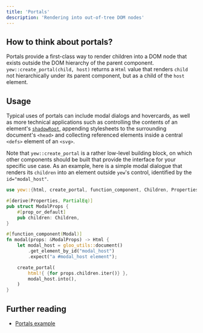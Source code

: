 ```yaml
---
title: 'Portals'
description: 'Rendering into out-of-tree DOM nodes'
---
```


## How to think about portals?

Portals provide a first-class way to render children into a DOM node that exists outside the DOM hierarchy of the parent component.
`yew::create_portal(child, host)` returns a `Html` value that renders `child` not hierarchically under its parent component,
but as a child of the `host` element.

## Usage

Typical uses of portals can include modal dialogs and hovercards, as well as more technical applications such as controlling the contents of an element's [`shadowRoot`](https://developer.mozilla.org/en-US/docs/Web/API/Element/shadowRoot), appending stylesheets to the surrounding document's `<head>` and collecting referenced elements inside a central `<defs>` element of an `<svg>`.

Note that `yew::create_portal` is a rather low-level building block, on which other components should be built that provide the interface for your specific use case. As an example, here is a simple modal dialogue that renders its `children` into an element outside `yew`'s control, identified by the `id="modal_host"`.

```rust
use yew::{html, create_portal, function_component, Children, Properties};

#[derive(Properties, PartialEq)]
pub struct ModalProps {
    #[prop_or_default]
    pub children: Children,
}

#[function_component(Modal)]
fn modal(props: &ModalProps) -> Html {
    let modal_host = gloo_utils::document()
        .get_element_by_id("modal_host")
        .expect("a #modal_host element");

    create_portal(
        html!{ {for props.children.iter()} },
        modal_host.into(),
    )
}
```

## Further reading

-   [Portals example](https://github.com/yewstack/yew/tree/master/examples/portals)
